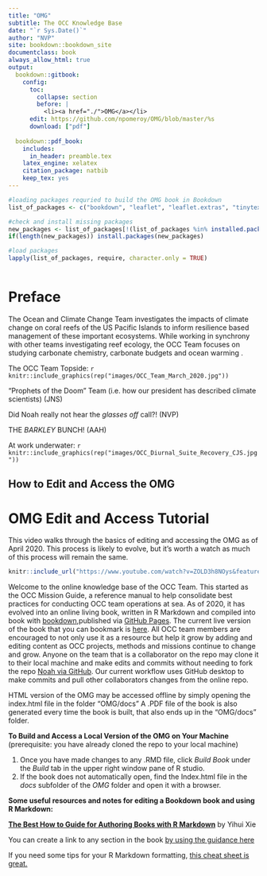 ```yaml
---
title: "OMG"
subtitle: The OCC Knowledge Base
date: "`r Sys.Date()`"
author: "NVP"
site: bookdown::bookdown_site
documentclass: book
always_allow_html: true
output:
  bookdown::gitbook:
    config:
      toc:
        collapse: section
        before: |
          <li><a href="./">OMG</a></li>
      edit: https://github.com/npomeroy/OMG/blob/master/%s
      download: ["pdf"]
      
  bookdown::pdf_book:
    includes:
      in_header: preamble.tex
    latex_engine: xelatex
    citation_package: natbib
    keep_tex: yes
---
```


```r

#loading packages requried to build the OMG book in Bookdown
list_of_packages <- c("bookdown", "leaflet", "leaflet.extras", "tinytex")

#check and install missing packages
new_packages <- list_of_packages[!(list_of_packages %in% installed.packages()[,"Package"])]
if(length(new_packages)) install.packages(new_packages)

#load packages
lapply(list_of_packages, require, character.only = TRUE)



```




# Preface {-}

The Ocean and Climate Change Team investigates the impacts of climate change on coral reefs of the US Pacific Islands to inform resilience based management of these important ecosystems.  While working in synchrony with other teams investigating reef ecology, the OCC Team focuses on studying carbonate chemistry, carbonate budgets and ocean warming . 

The OCC Team Topside:
`r knitr::include_graphics(rep("images/OCC_Team_March_2020.jpg"))`

"Prophets of the Doom" Team (i.e. how our president has described climate scientists)  (JNS)

Did Noah really not hear the *glasses off* call?! (NVP)

THE *BARKLEY* BUNCH! (AAH)

At work underwater:
`r knitr::include_graphics(rep("images/OCC_Diurnal_Suite_Recovery_CJS.jpg"))`

## How to Edit and Access the OMG {-}

# OMG Edit and Access Tutorial

This video walks through the basics of editing and accessing the OMG as of April 2020.  This process is likely to evolve, but it's worth a watch as much of this process will remain the same.



```r
knitr::include_url("https://www.youtube.com/watch?v=ZOLD3h8NOys&feature=youtu.be")
```




Welcome to the online knowledge base of the OCC Team.  This started as the OCC Mission Guide, a reference manual to help consolidate best practices for conducting OCC team operations at sea.  As of 2020, it has evolved into an online living book, written in R Markdown and compiled into book with [bookdown](https://bookdown.org/yihui/bookdown/),published via [GitHub Pages](https://pages.github.com/). The current live version of the book that you can bookmark is [here](https://npomeroy.github.io/OMG/). All OCC team members are encouraged to not only use it as a resource but help it grow by adding and editing content as OCC projects, methods and missions continue to change and grow. Anyone on the team that is a collaborator on the repo may clone it to their local machine and make edits and commits without needing to fork the repo [Noah via GitHub](https://github.com/npomeroy/OMG). Our current workflow uses GitHub desktop to make commits and pull other collaborators changes from the online repo.

 HTML version of the OMG may be accessed offline by simply opening the index.html file in the folder "OMG/docs" A .PDF file of the book is also generated every time the book is built, that also ends up in the "OMG/docs" folder. 

**To Build and Access a Local Version of the OMG on Your Machine**
(prerequisite: you have already cloned the repo to your local machine)

1. Once you have made changes to any .RMD file, click *Build Book* under the *Build* tab in the upper right window pane of R studio.
2. If the book does not automatically open, find the Index.html file in the *docs* subfolder of the *OMG* folder and open it with a browser.

**Some useful resources and notes for editing a Bookdown book and using R Markdown:** 

[**The Best How to Guide for Authoring Books with R Markdown**](https://bookdown.org/yihui/bookdown/) by Yihui Xie

You can create a link to any section in the book [by using the guidance here](https://bookdown.org/yihui/bookdown/cross-references.html)

If you need some tips for your R Markdown formatting, [this cheat sheet is great.](https://rmarkdown.rstudio.com/lesson-15.html)
